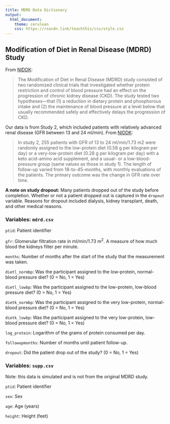 ```yaml
---
title: MDRD Data Dictionary 
output: 
  html_document: 
    theme: cerulean
    css: https://rsacdn.link/teachthis/css/style.css
---
```


## Modification of Diet in Renal Disease (MDRD) Study

From [NIDDK](https://repository.niddk.nih.gov/studies/mdrd/):

> The Modification of Diet in Renal Disease (MDRD) study consisted of two randomized clinical trials that investigated whether protein restriction and control of blood pressure had an effect on the progression of chronic kidney disease (CKD). The study tested two hypotheses---that (1) a reduction in dietary protein and phosphorous intake and (2) the maintenance of blood pressure at a level below that usually recommended safely and effectively delays the progression of CKD.

Our data is from Study 2, which included patients with relatively advanced renal disease (GFR between 13 and 24 ml/min). From [NIDDK](https://repository.niddk.nih.gov/studies/mdrd/):

> In study 2, 255 patients with GFR of 13 to 24 ml/min/1.73 m2 were randomly assigned to the low-protein diet (0.58 g per kilogram per day) or a very-low-protein diet (0.28 g per kilogram per day) with a keto acid-amino acid supplement, and a usual- or a low-blood-pressure group (same values as those in study 1). The length of follow-up varied from 18-to-45-months, with monthly evaluations of the patients. The primary outcome was the change in GFR rate over time.

**A note on study dropout:** Many patients dropped out of the study before completion. Whether or not a patient dropped out is captured in the `dropout` variable. Reasons for dropout included dialysis, kidney transplant, death, and other medical reasons.

### Variables: `mdrd.csv`

`ptid`: Patient identifier

`gfr`: Glomerular filtration rate in ml/min/1.73 m^2^. A measure of how much blood the kidneys filter per minute.

`months`: Number of months after the start of the study that the measurement was taken.

`dietl_normbp`: Was the participant assigned to the low-protein, normal-blood pressure diet? (0 = No, 1 = Yes)

`dietl_lowbp`: Was the participant assigned to the low-protein, low-blood pressure diet? (0 = No, 1 = Yes)

`dietk_normbp`: Was the participant assigned to the very low-protein, normal-blood pressure diet? (0 = No, 1 = Yes)

`dietk_lowbp`: Was the participant assigned to the very low-protein, low-blood pressure diet? (0 = No, 1 = Yes)

`log_protein`: Logarithm of the grams of protein consumed per day.

`followupmonths`: Number of months until patient follow-up.

`dropout`: Did the patient drop out of the study? (0 = No, 1 = Yes)

### Variables: `supp.csv`

Note: this data is simulated and is not from the original MDRD study.

`ptid`: Patient identifier

`sex`: Sex

`age`: Age (years)

`height`: Height (feet)
